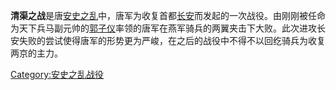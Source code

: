 {{Unreferenced|time=2016-10-24T09:24:54+00:00}}
{{Expand|time=2016-10-24T09:24:54+00:00}}

{{Infobox Military Conflict
|conflict清渠之战
|partof=[[安史之乱|安史之乱]]
|date=757年5月
|place=长安西郊清渠
|casus=
|territory=
|result= 唐军大败，燕军胜利
|combatant1=[[唐|唐]]
|combatant2=[[燕_(安史之乱)|燕]]
|commander1=[[郭子仪|郭子仪]]<br/>[[王思礼|王思礼]]
|commander2=[[安守忠|安守忠]]<br/>[[李归仁|李归仁]]
|strength1=不详
|strength2=骑兵9,000

|casualties1=阵亡人数不详，损失大量器械物资
|casualties2=
}}
{{Campaignbox 安史之乱战役}}
'''清渠之战'''是唐[[安史之乱|安史之乱]]中，唐军为收复首都[[长安|长安]]而发起的一次战役。由刚刚被任命为天下兵马副元帅的[[郭子仪|郭子仪]]率领的唐军在燕军骑兵的两翼夹击下大败。此次进攻长安失败的尝试使得唐军的形势更为严峻，在之后的战役中不得不以回纥骑兵为收复两京的主力。

[[Category:安史之乱战役|Category:安史之乱战役]]